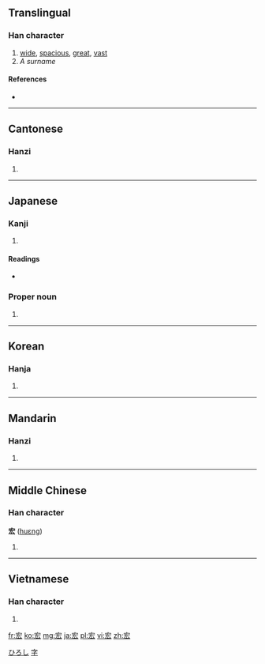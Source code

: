==Translingual==

===Han character===
{{Han char|rn=40|rad=宀|as=04|sn=7|four=3043<sub>2</sub>|canj=十大戈 (JKI)}}

# [[wide]], [[spacious]], [[great]], [[vast]]
# ''A surname''

====References====
* {{Han ref|kx=0282.200|dkj=07086|dj=0556.070|hdz=20916.030|uh=5B8F|ud=23439|bh=A7BB|bd=42939}}

----

==Cantonese==

===Hanzi===
{{yue-hanzi|jyut=|y=wang4}}

# {{defn|lang=yue|sort=宀04}}

----

==Japanese==

===Kanji===
{{ja-kanji|grade=|rs=宀04}}

# {{defn|lang=ja|sort=宀04}}

====Readings====
* {{ja-readings|on=[[こう]] (kō)|kun=[[ひろい]] (hiroi)}}

===Proper noun===
{{ja-pos|k|proper|hira=ひろし|rom=Hiroshi}}

# {{given name|male|lang=ja}}

[[Category:Japanese male given names|ひろし]]

----

==Korean==

===Hanja===
{{ko-hanja|hangeul=굉|rv=goeng|mr=koeng}}

# {{defn|lang=ko|sort=宀04}}

----

==Mandarin==

===Hanzi===
{{cmn-hanzi|pin=[[fú]] ([[fu2]]), [[hóng]] ([[hong2]]), [[Hóng]] ([[Hong2]])|wg=fu<sup>2</sup>, hung<sup>2</sup>, Hung<sup>2</sup>}}

# {{defn|lang=cmn|sort=宀04}}

----

==Middle Chinese==

===Han character===
'''宏''' ([[huɛng]])

# {{defn|lang=zhx-mid|sort=宀04}}

----

==Vietnamese==

===Han character===
{{vi-hantu|[[hoành]], [[hoãng]]|rs=宀04}}

# {{defn|lang=vi|sort=宀04}}

[[Category:Mandarin surnames|字]]

[[fr:宏]]
[[ko:宏]]
[[mg:宏]]
[[ja:宏]]
[[pl:宏]]
[[vi:宏]]
[[zh:宏]]